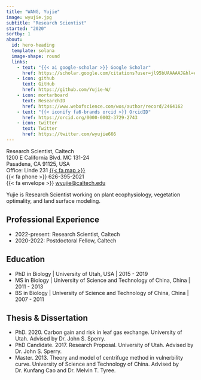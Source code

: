```yaml
---
title: "WANG, Yujie"
image: wyujie.jpg
subtitle: "Research Scientist"
started: "2020"
sortby: 1
about:
  id: hero-heading
  template: solana
  image-shape: round
  links:
    - text: "{{< ai google-scholar >}} Google Scholar"
      href: https://scholar.google.com/citations?user=jl95bUAAAAAJ&hl=en
    - icon: github
      text: GitHub
      href: https://github.com/Yujie-W/
    - icon: mortarboard
      text: ResearchID
      href: https://www.webofscience.com/wos/author/record/2464162
    - text: "{{< iconify fa6-brands orcid >}} OrcidID"
      href: https://orcid.org/0000-0002-3729-2743
    - icon: twitter
      text: Twitter
      href: https://twitter.com/wyujie666
---
```


Research Scientist, Caltech \
1200 E California Blvd. MC 131-24 \
Pasadena, CA 91125, USA \
Office: Linde 231 [{{< fa map >}}](https://lindecenter.caltech.edu/about/contact-us) \
{{< fa phone >}} 626-395-2021 \
{{< fa envelope >}} [wyujie@caltech.edu](mailto:wyujie@caltech.edu)

Yujie is Research Scientist working on plant ecophysiology, vegetation optimality, and land surface modeling.

## Professional Experience

- [2022-present:]{.fw-bold} Research Scientist, Caltech
- [2020-2022:]{.fw-bold} Postdoctoral Fellow, Caltech

## Education

- [PhD in Biology]{.fw-bold} | University of Utah, USA | 2015 - 2019
- [MS in Biology]{.fw-bold} | University of Science and Technology of China, China | 2011 - 2013
- [BS in Biology]{.fw-bold} | University of Science and Technology of China, China | 2007 - 2011

## Thesis & Dissertation
- PhD. 2020.
  Carbon gain and risk in leaf gas exchange.
  University of Utah.
  Advised by Dr. John S. Sperry.
- PhD Candidate. 2017.
  Research Proposal.
  University of Utah.
  Advised by Dr. John S. Sperry.
- Master. 2013.
  Theory and model of centrifuge method in vulnerbility curve.
  University of Science and Technology of China.
  Advised by Dr. Kunfang Cao and Dr. Melvin T. Tyree.
